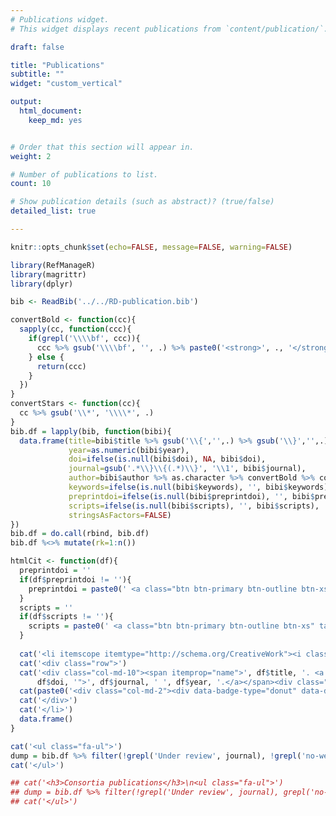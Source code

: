 ```yaml
---
# Publications widget.
# This widget displays recent publications from `content/publication/`.

draft: false

title: "Publications"
subtitle: ""
widget: "custom_vertical"

output:
  html_document:
    keep_md: yes


# Order that this section will appear in.
weight: 2

# Number of publications to list.
count: 10

# Show publication details (such as abstract)? (true/false)
detailed_list: true

---
```


```r
knitr::opts_chunk$set(echo=FALSE, message=FALSE, warning=FALSE)
```


```r
library(RefManageR)
library(magrittr)
library(dplyr)

bib <- ReadBib('../../RD-publication.bib')

convertBold <- function(cc){
  sapply(cc, function(ccc){
    if(grepl('\\\\bf', ccc)){
      ccc %>% gsub('\\\\bf', '', .) %>% paste0('<strong>', ., '</strong>') %>% return
    } else {
      return(ccc)
    }
  })
}
convertStars <- function(cc){
  cc %>% gsub('\\*', '\\\\*', .)
}
bib.df = lapply(bib, function(bibi){
  data.frame(title=bibi$title %>% gsub('\\{','',.) %>% gsub('\\}','',.),
             year=as.numeric(bibi$year),
             doi=ifelse(is.null(bibi$doi), NA, bibi$doi),
             journal=gsub('.*\\}\\{(.*)\\}', '\\1', bibi$journal),
             author=bibi$author %>% as.character %>% convertBold %>% convertStars %>% paste(collapse=', '),
             keywords=ifelse(is.null(bibi$keywords), '', bibi$keywords),
             preprintdoi=ifelse(is.null(bibi$preprintdoi), '', bibi$preprintdoi),
             scripts=ifelse(is.null(bibi$scripts), '', bibi$scripts),
             stringsAsFactors=FALSE)
})
bib.df = do.call(rbind, bib.df)
bib.df %<>% mutate(rk=1:n())
```

```r
htmlCit <- function(df){
  preprintdoi = ''
  if(df$preprintdoi != ''){
    preprintdoi = paste0(' <a class="btn btn-primary btn-outline btn-xs" target=\"_blank\" href="https://doi.org/', df$preprintdoi, '">Preprint</a>')
  }
  scripts = ''
  if(df$scripts != ''){
    scripts = paste0(' <a class="btn btn-primary btn-outline btn-xs" target=\"_blank\" href="', df$scripts, '">Data/Code</a>')
  }
  
  cat('<li itemscope itemtype="http://schema.org/CreativeWork"><i class="fa-li fa fa-file-text-o" aria-hidden="true"></i>')
  cat('<div class="row">')
  cat('<div class="col-md-10"><span itemprop="name">', df$title, '. <a target=\"_blank\" href="https://doi.org/',
      df$doi, '">', df$journal, ' ', df$year, '.</a></span><div class="authorpub">', df$author, '</div>', preprintdoi, scripts, '</div>', sep='')
  cat(paste0('<div class="col-md-2"><div data-badge-type="donut" data-doi="',df$doi,'" data-hide-no-mentions="true" data-hide-less-than="1" class="altmetric-embed" data-link-target="_blank"></div></div>'))
  cat('</div>')
  cat('</li>')
  data.frame()
}

cat('<ul class="fa-ul">')
dump = bib.df %>% filter(!grepl('Under review', journal), !grepl('no-website', keywords)) %>% group_by(desc(year),rk,title) %>% do(htmlCit(.))
cat('</ul>')

## cat('<h3>Consortia publications</h3>\n<ul class="fa-ul">')
## dump = bib.df %>% filter(!grepl('Under review', journal), grepl('no-website', keywords)) %>% group_by(desc(year),rk,title) %>% do(htmlCit(.))
## cat('</ul>')

```
